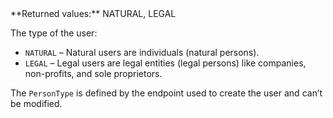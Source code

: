 <ParamField body="PersonType" type="string">     
**Returned values:** NATURAL, LEGAL

The type of the user:  
- `NATURAL` – Natural users are individuals (natural persons).  
- `LEGAL` – Legal users are legal entities (legal persons) like companies, non-profits, and sole proprietors.  

The `PersonType` is defined by the endpoint used to create the user and can’t be modified.  
</ParamField>